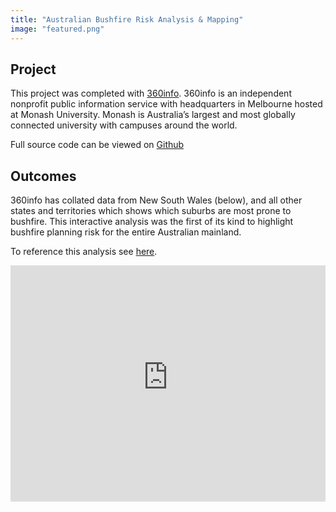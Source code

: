 ```yaml
---
title: "Australian Bushfire Risk Analysis & Mapping"  
image: "featured.png"  
---
```


## Project  

This project was completed with [360info](https://360info.org/). 360info is an independent nonprofit public information service with headquarters in Melbourne hosted at Monash University. Monash is Australia’s largest and most globally connected university with campuses around the world.    

Full source code can be viewed on [Github](https://github.com/360-info/report-bushfire-prone-land)

## Outcomes   

360info has collated data from New South Wales (below), and all other states and territories which shows which suburbs are most prone to bushfire. This interactive analysis was the first of its kind to highlight bushfire planning risk for the entire Australian mainland.   

To reference this analysis see [here](https://360info.org/visuals/map-suburbs-in-nsw-most-at-risk-of-bushfires/).  

<div class="embed-block"><div style="position:relative; padding-bottom: 75%"> <iframe allow="fullscreen; clipboard-write self https://dec2023-news.360info-bushfire-prone-land.pages.dev" allowfullscreen="true" src="https://dec2023-news.360info-bushfire-prone-land.pages.dev/map/?state=nsw" title="Interactive: bushfire prone areas" style="width:100%; height:100%; position: absolute; top: 0; left: 0; border:none; background-color: white;" scrolling="no"></iframe> </div></div>